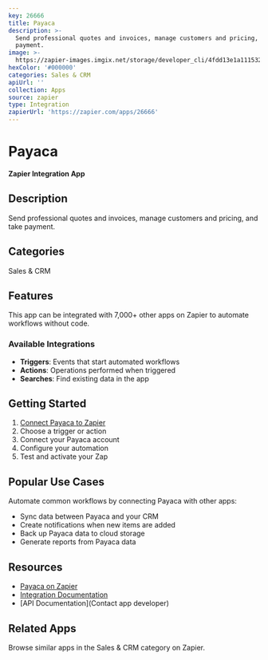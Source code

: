 ```yaml
---
key: 26666
title: Payaca
description: >-
  Send professional quotes and invoices, manage customers and pricing, and take
  payment.
image: >-
  https://zapier-images.imgix.net/storage/developer_cli/4fdd13e1a11153232527fafc0272c12b.png?auto=format%2Ccompress&ixlib=python-3.0.0&q=50
hexColor: '#000000'
categories: Sales & CRM
apiUrl: ''
collection: Apps
source: zapier
type: Integration
zapierUrl: 'https://zapier.com/apps/26666'
---
```

# Payaca

**Zapier Integration App**

## Description

Send professional quotes and invoices, manage customers and pricing, and take payment.

## Categories

Sales & CRM

## Features

This app can be integrated with 7,000+ other apps on Zapier to automate workflows without code.

### Available Integrations

- **Triggers**: Events that start automated workflows
- **Actions**: Operations performed when triggered
- **Searches**: Find existing data in the app

## Getting Started

1. [Connect Payaca to Zapier](https://zapier.com/apps/26666)
2. Choose a trigger or action
3. Connect your Payaca account
4. Configure your automation
5. Test and activate your Zap

## Popular Use Cases

Automate common workflows by connecting Payaca with other apps:

- Sync data between Payaca and your CRM
- Create notifications when new items are added
- Back up Payaca data to cloud storage
- Generate reports from Payaca data

## Resources

- [Payaca on Zapier](https://zapier.com/apps/26666)
- [Integration Documentation](https://zapier.com/apps/26666/integrations)
- [API Documentation](Contact app developer)

## Related Apps

Browse similar apps in the Sales & CRM category on Zapier.
